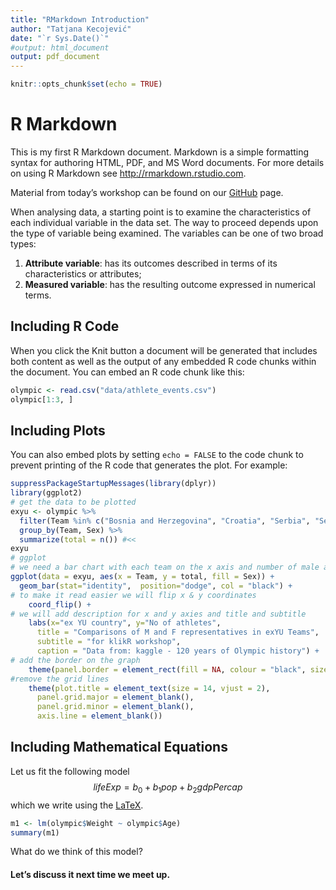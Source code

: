 ```yaml
---
title: "RMarkdown Introduction"
author: "Tatjana Kecojević"
date: "`r Sys.Date()`"
#output: html_document
output: pdf_document
---
```


```r
knitr::opts_chunk$set(echo = TRUE)
```

# R Markdown

This is my first R Markdown document. Markdown is a simple formatting syntax for authoring HTML, PDF, and MS Word documents. For more details on using R Markdown see <http://rmarkdown.rstudio.com>.

Material from today's workshop can be found on our [GitHub](tps://github.com/DataTeka/DSStoryWS) page.

When analysing data, a starting point is to examine the characteristics of each individual variable in the data set. The way to proceed depends upon the type of variable being examined. The variables can be one of two broad types:

1. **Attribute variable**: has its outcomes described in terms of its characteristics or attributes; 
2. **Measured variable**: has the resulting outcome expressed in numerical terms. 

## Including R Code

When you click the Knit button a document will be generated that includes both content as well as the output of any embedded R code chunks within the document. You can embed an R code chunk like this:

```r
olympic <- read.csv("data/athlete_events.csv")
olympic[1:3, ]
```

## Including Plots

You can also embed plots by setting `echo = FALSE` to the code chunk to prevent printing of the R code that generates the plot. For example:


```r
suppressPackageStartupMessages(library(dplyr))
library(ggplot2)
# get the data to be plotted
exyu <- olympic %>% 
  filter(Team %in% c("Bosnia and Herzegovina", "Croatia", "Serbia", "Serbia and Montenegro", "Montenegro", "Slovenia")) %>% 
  group_by(Team, Sex) %>% 
  summarize(total = n()) #<< 
exyu
# ggplot 
# we need a bar chart with each team on the x axis and number of male and female athlethes on the y axis.
ggplot(data = exyu, aes(x = Team, y = total, fill = Sex)) +
  geom_bar(stat="identity",  position="dodge", col = "black") +
# to make it read easier we will flip x & y coordinates
    coord_flip() +
# we will add description for x and y axies and title and subtitle  
    labs(x="ex YU country", y="No of athletes", 
      title = "Comparisons of M and F representatives in exYU Teams",
      subtitle = "for klikR workshop",
      caption = "Data from: kaggle - 120 years of Olympic history") +
# add the border on the graph  
    theme(panel.border = element_rect(fill = NA, colour = "black", size = 1)) +
#remove the grid lines
    theme(plot.title = element_text(size = 14, vjust = 2),
      panel.grid.major = element_blank(),
      panel.grid.minor = element_blank(), 
      axis.line = element_blank())
```

## Including Mathematical Equations

Let us fit the following model 
$$lifeExp = b_0 + b_1pop + b_2gdpPercap$$
which we write using the [LaTeX](https://en.wikibooks.org/wiki/LaTeX/Mathematics).
```r
m1 <- lm(olympic$Weight ~ olympic$Age)
summary(m1)
```

What do we think of this model?

#### **Let's discuss it next time we meet up.**

